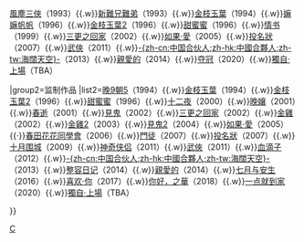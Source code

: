 {{Navbox
|name=陈可辛
|title=[[陳可辛]][[电影|电影作品]]
|group1=导演作品
|list1=[[雙城故事]]（1991）{{.w}}[[風塵三俠 (電影)|風塵三俠]]（1993）{{.w}}[[新難兄難弟]]（1993）{{.w}}[[金枝玉葉]]（1994）{{.w}}[[嫲嫲帆帆]]（1996）{{.w}}[[金枝玉葉2]]（1996）{{.w}}[[甜蜜蜜 (电影)|甜蜜蜜]]（1996）{{.w}}[[情书 (1999年电影)|情书]]（1999）{{.w}}[[三更 (電影)|三更之回家]]（2002）{{.w}}[[如果·愛]]（2005）{{.w}}[[投名狀]]（2007）{{.w}}[[武俠 (電影)|武俠]]（2011）{{.w}}[[中國合夥人|-{zh-cn:中国合伙人;zh-hk:中國合夥人;zh-tw:海闊天空}-]]（2013）{{.w}}[[親愛的 (2014年電影)|親愛的]]（2014）{{.w}}[[夺冠]]（2020）{{.w}}[[獨自·上場]]（TBA）

|group2=监制作品
|list2=[[晚9朝5]]（1994）{{.w}}[[金枝玉葉]]（1994）{{.w}}[[金枝玉葉2]]（1996）{{.w}}[[甜蜜蜜 (电影)|甜蜜蜜]]（1996）{{.w}}[[十二夜 (香港電影)|十二夜]]（2000）{{.w}}[[晚孃 (2001年電影)|晚孃]]（2001）{{.w}}[[春逝]]（2001）{{.w}}[[見鬼]]（2002）{{.w}}[[三更 (電影)|三更之回家]]（2002）{{.w}}[[金雞 (電影)|金雞]]（2002）{{.w}}[[金雞2]]（2003）{{.w}}[[見鬼2]]（2004）{{.w}}[[如果·愛]]（2005）{{·}}[[春田花花同學會]]（2006）{{.w}}[[門徒 (電影)|門徒]]（2007）{{.w}}[[投名狀]]（2007）{{.w}}[[十月围城 (电影)|十月围城]]（2009）{{.w}}[[神奇侠侣]]（2011）{{.w}}[[武俠 (電影)|武俠]]（2011）{{.w}}[[血滴子 (2012年电影)|血滴子]]（2012）{{.w}}[[中國合夥人|-{zh-cn:中国合伙人;zh-hk:中國合夥人;zh-tw:海闊天空}-]]（2013）{{.w}}[[整容日记]]（2014）{{.w}}[[親愛的 (2014年電影)|親愛的]]（2014）{{.w}}[[七月与安生 (电影)|七月与安生]]（2016）{{.w}}[[喜欢·你]]（2017）{{.w}}[[你好，之華]]（2018）{{.w}}[[一点就到家]]（2020）{{.w}}[[獨自·上場]]（TBA）

}}
<noinclude>
[[Category:香港电影导演模板|C]]
</noinclude>
[[Category:陳可辛電影| ]]